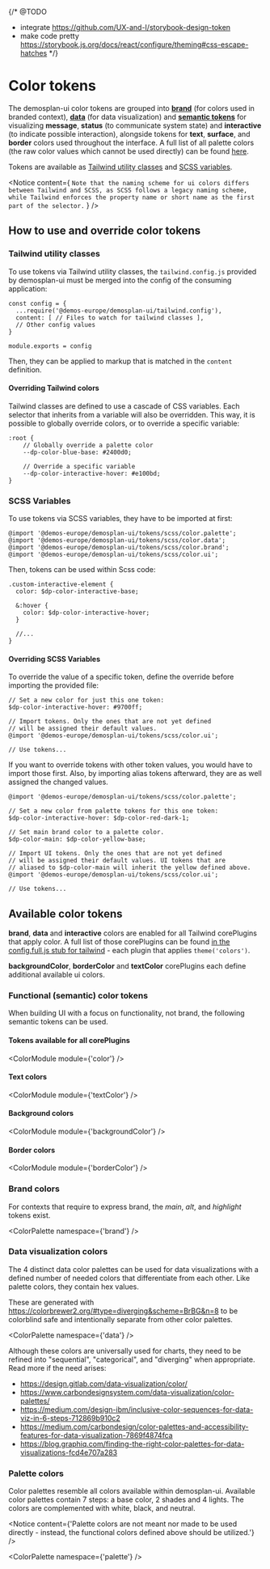 
<Meta title="Design Tokens/Color"/>

{/*
  @TODO
  - integrate https://github.com/UX-and-I/storybook-design-token
  - make code pretty https://storybook.js.org/docs/react/configure/theming#css-escape-hatches
*/}

# Color tokens

The demosplan-ui color tokens are grouped into <a target="_self" href="#brand-colors">**brand**</a> (for colors used in branded context),
<a target="_self" href="#data-visualization-colors">**data**</a> (for data visualization) and
<a target="_self" href="#functional-semantic-color-tokens">**semantic tokens**</a> for visualizing **message**, **status**
(to communicate system state) and **interactive** (to indicate possible interaction), alongside tokens for **text**, **surface**,
and **border** colors used throughout the interface. A full list of all palette colors (the raw color values which cannot
be used directly) can be found <a target="_self" href="#palette-colors">here</a>.

Tokens are available as <a target="_self" href="#tailwind-utility-classes">Tailwind utility classes</a> and <a target="_self" href="#scss-variables">SCSS variables</a>.

<Notice content={
  `Note that the naming scheme for ui colors differs between Tailwind and SCSS, as SCSS follows a legacy naming scheme,
   while Tailwind enforces the property name or short name as the first part of the selector.`
} />

## How to use and override color tokens

### Tailwind utility classes

To use tokens via Tailwind utility classes, the `tailwind.config.js` provided by demosplan-ui
must be merged into the config of the consuming application:

```
const config = {
  ...require('@demos-europe/demosplan-ui/tailwind.config'),
  content: [ // Files to watch for tailwind classes ],
  // Other config values
}

module.exports = config
```

Then, they can be applied to markup that is matched in the `content` definition.

#### Overriding Tailwind colors

Tailwind classes are defined to use a cascade of CSS variables. Each selector that inherits from a variable
will also be overridden. This way, it is possible to globally override colors, or to override a specific variable:

```
:root {
    // Globally override a palette color
    --dp-color-blue-base: #2400d0;

    // Override a specific variable
    --dp-color-interactive-hover: #e100bd;
}
```

### SCSS Variables

To use tokens via SCSS variables, they have to be imported at first:

```
@import '@demos-europe/demosplan-ui/tokens/scss/color.palette';
@import '@demos-europe/demosplan-ui/tokens/scss/color.data';
@import '@demos-europe/demosplan-ui/tokens/scss/color.brand';
@import '@demos-europe/demosplan-ui/tokens/scss/color.ui';
```

Then, tokens can be used within Scss code:

```
.custom-interactive-element {
  color: $dp-color-interactive-base;

  &:hover {
    color: $dp-color-interactive-hover;
  }

  //...
}
```

#### Overriding SCSS Variables

To override the value of a specific token, define the override before importing the provided file:

```
// Set a new color for just this one token:
$dp-color-interactive-hover: #9700ff;

// Import tokens. Only the ones that are not yet defined
// will be assigned their default values.
@import '@demos-europe/demosplan-ui/tokens/scss/color.ui';

// Use tokens...
```

If you want to override tokens with other token values, you
would have to import those first. Also, by importing alias
tokens afterward, they are as well assigned the changed values.

```
@import '@demos-europe/demosplan-ui/tokens/scss/color.palette';

// Set a new color from palette tokens for this one token:
$dp-color-interactive-hover: $dp-color-red-dark-1;

// Set main brand color to a palette color.
$dp-color-main: $dp-color-yellow-base;

// Import UI tokens. Only the ones that are not yet defined
// will be assigned their default values. UI tokens that are
// aliased to $dp-color-main will inherit the yellow defined above.
@import '@demos-europe/demosplan-ui/tokens/scss/color.ui';

// Use tokens...
```

## Available color tokens

**brand**, **data** and **interactive** colors are enabled for all Tailwind corePlugins that apply color.
A full list of those corePlugins can be found [in the config.full.js stub for tailwind](https://github.com/tailwindlabs/tailwindcss/blob/master/stubs/config.full.js) - each plugin that applies `theme('colors')`.

**backgroundColor**, **borderColor** and **textColor** corePlugins each define additional available ui colors.

### Functional (semantic) color tokens

When building UI with a focus on functionality, not brand, the following semantic tokens can be used.

#### Tokens available for all corePlugins

<ColorModule module={'color'} />

#### Text colors

<ColorModule module={'textColor'} />

#### Background colors

<ColorModule module={'backgroundColor'} />

#### Border colors

<ColorModule module={'borderColor'} />

### Brand colors

For contexts that require to express brand, the *main*, *alt*, and *highlight* tokens exist.

<ColorPalette namespace={'brand'} />

### Data visualization colors

The 4 distinct data color palettes can be used for data visualizations with a defined number of needed colors
that differentiate from each other. Like palette colors, they contain hex values.

These are generated with https://colorbrewer2.org/#type=diverging&scheme=BrBG&n=8 to be colorblind safe
and intentionally separate from other color palettes.

<ColorPalette namespace={'data'} />

Although these colors are universally used for charts, they need to be refined into "sequential", "categorical",
and "diverging" when appropriate. Read more if the need arises:

- https://design.gitlab.com/data-visualization/color/
- https://www.carbondesignsystem.com/data-visualization/color-palettes/
- https://medium.com/design-ibm/inclusive-color-sequences-for-data-viz-in-6-steps-712869b910c2
- https://medium.com/carbondesign/color-palettes-and-accessibility-features-for-data-visualization-7869f4874fca
- https://blog.graphiq.com/finding-the-right-color-palettes-for-data-visualizations-fcd4e707a283

### Palette colors

Color palettes resemble all colors available within demosplan-ui. Available color palettes contain 7 steps:
a base color, 2 shades and 4 lights. The colors are complemented with white, black, and neutral.

<Notice content={'Palette colors are not meant nor made to be used directly - instead, the functional colors defined above should be utilized.'} />

<ColorPalette namespace={'palette'} />
